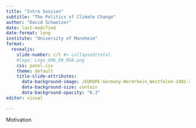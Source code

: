 ```yaml
---
title: "Intro Session"
subtitle: "The Politics of Climate Change"
author: "David Schweizer"
date: last-modified
date-format: long
institute: "University of Mannheim"
format: 
  revealjs:
    slide-number: c/t #< collapsed/total
    #logo: Logo_UMA_EN_RGB.png
    css: panel.css
    theme: default
    title-slide-attributes:
      data-background-image: /EUROPE-Germany-Nordrhein_Westfalen-1881-2021-DW.png
      data-background-size: contain
      data-background-opacity: "0.3"
editor: visual

---
```


Motivation

